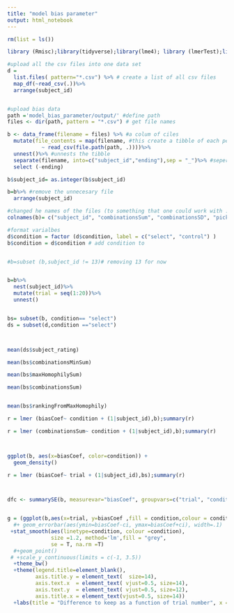 ```yaml
---
title: "model bias parameter"
output: html_notebook
---
```

```r
rm(list = ls())

library (Rmisc);library(tidyverse);library(lme4); library (lmerTest);library(tidyboot)

#upload all the csv files into one data set 
d =
  list.files( pattern="*.csv") %>% # create a list of all csv files 
  map_df(~read_csv(.))%>%
  arrange(subject_id)


#upload bias data 
path ='model_bias_parameter/output/' #define path 
files <- dir(path, pattern = "*.csv") # get file names

b <- data_frame(filename = files) %>% #a colum of ciles 
  mutate(file_contents = map(filename, #this create a tibble of each person
           ~ read_csv(file.path(path, .))))%>%
  unnest()%>% #unnests the tibble
  separate(filename, into=c("subject_id","ending"),sep = "_")%>% #seperate the id from the name of the file
  select (-ending)

b$subject_id= as.integer(b$subject_id)

b=b%>% #remove the unnecesary file
  arrange(subject_id)

#changed he names of the files (to something that one could work with :))
colnames(b)= c("subject_id", "combinationsSum", "combinationsSD", "pickedSum", "combinationsMinSum", "rankingFromMin","maxHomophilySum", "rankingFromMaxHomophily","biasCoef")

#format varialbes
d$condition = factor (d$condition, label = c("select", "control") )
b$condition = d$condition # add condition to 


#b=subset (b,subject_id != 13)# removing 13 for now


b=b%>%
  nest(subject_id)%>%
  mutate(trial = seq(1:20))%>%
  unnest()


bs= subset(b, condition== "select")
ds = subset(d,condition =="select")




```


```r
mean(ds$subject_rating)

mean(bs$combinationsMinSum)

mean(bs$maxHomophilySum)

mean(bs$combinationsSum)


mean(bs$rankingFromMaxHomophily)
```




```r

r = lmer (biasCoef~ condition + (1|subject_id),b);summary(r)

r = lmer (combinationsSum~ condition + (1|subject_id),b);summary(r)



ggplot(b, aes(x=biasCoef, color=condition)) +
  geom_density()


```

```r
r = lmer (biasCoef~ trial + (1|subject_id),bs);summary(r)



dfc <- summarySE(b, measurevar="biasCoef", groupvars=c("trial", "condition"), na.rm = T)


g = (ggplot(b,aes(x=trial, y=biasCoef ,fill = condition,colour = condition))
  #+ geom_errorbar(aes(ymin=biasCoef-ci, ymax=biasCoef+ci), width=.1) 
 +stat_smooth(aes(linetype=condition, colour =condition), 
              size =1.2, method='lm',fill = "grey", 
              se = T, na.rm =T) 
  #+geom_point() 
 # +scale_y_continuous(limits = c(-1, 3.5))
  +theme_bw()
  +theme(legend.title=element_blank(),
         axis.title.y = element_text(  size=14),
         axis.text.x  = element_text( vjust=0.5, size=14),
         axis.text.y  = element_text( vjust=0.5, size=12),
         axis.title.x = element_text(vjust=0.5, size=14)) 
  +labs(title = "Difference to keep as a function of trial number", x = "trial number", y = " difference"));g


```

